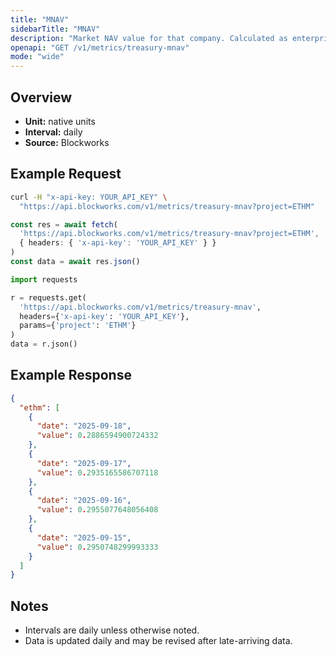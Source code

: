 ```yaml
---
title: "MNAV"
sidebarTitle: "MNAV"
description: "Market NAV value for that company. Calculated as enterprise value / NAV"
openapi: "GET /v1/metrics/treasury-mnav"
mode: "wide"
---
```


## Overview

- **Unit:** native units
- **Interval:** daily
- **Source:** Blockworks

## Example Request

<CodeGroup>

```bash cURL
curl -H "x-api-key: YOUR_API_KEY" \
  "https://api.blockworks.com/v1/metrics/treasury-mnav?project=ETHM"
```

```typescript TypeScript
const res = await fetch(
  'https://api.blockworks.com/v1/metrics/treasury-mnav?project=ETHM',
  { headers: { 'x-api-key': 'YOUR_API_KEY' } }
)
const data = await res.json()
```

```python Python
import requests

r = requests.get(
  'https://api.blockworks.com/v1/metrics/treasury-mnav',
  headers={'x-api-key': 'YOUR_API_KEY'},
  params={'project': 'ETHM'}
)
data = r.json()
```

</CodeGroup>

## Example Response

```json
{
  "ethm": [
    {
      "date": "2025-09-18",
      "value": 0.2886594900724332
    },
    {
      "date": "2025-09-17",
      "value": 0.2935165586707118
    },
    {
      "date": "2025-09-16",
      "value": 0.2955077648056408
    },
    {
      "date": "2025-09-15",
      "value": 0.2950748299993333
    }
  ]
}
```

## Notes
- Intervals are daily unless otherwise noted.
- Data is updated daily and may be revised after late-arriving data.